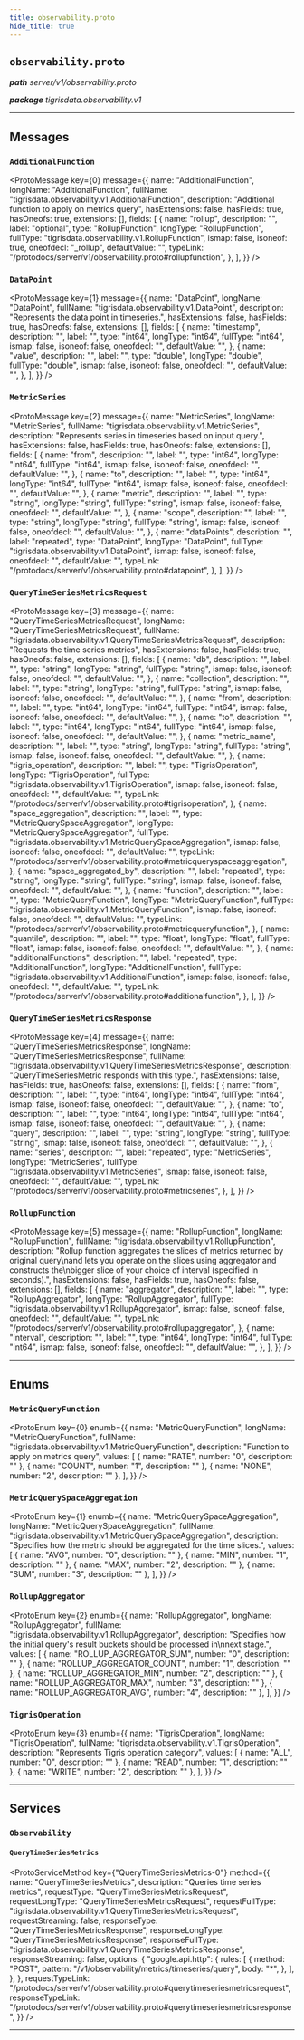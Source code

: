 ```yaml
---
title: observability.proto
hide_title: true
---
```



## `observability.proto`

_**path** server/v1/observability.proto_

_**package** tigrisdata.observability.v1_

---

## Messages

### `AdditionalFunction`

<ProtoMessage
  key={0}
  message={{
    name: "AdditionalFunction",
    longName: "AdditionalFunction",
    fullName: "tigrisdata.observability.v1.AdditionalFunction",
    description: "Additional function to apply on metrics query",
    hasExtensions: false,
    hasFields: true,
    hasOneofs: true,
    extensions: [],
    fields: [
      {
        name: "rollup",
        description: "",
        label: "optional",
        type: "RollupFunction",
        longType: "RollupFunction",
        fullType: "tigrisdata.observability.v1.RollupFunction",
        ismap: false,
        isoneof: true,
        oneofdecl: "_rollup",
        defaultValue: "",
        typeLink: "/protodocs/server/v1/observability.proto#rollupfunction",
      },
    ],
  }}
/>

### `DataPoint`

<ProtoMessage
  key={1}
  message={{
    name: "DataPoint",
    longName: "DataPoint",
    fullName: "tigrisdata.observability.v1.DataPoint",
    description: "Represents the data point in timeseries.",
    hasExtensions: false,
    hasFields: true,
    hasOneofs: false,
    extensions: [],
    fields: [
      {
        name: "timestamp",
        description: "",
        label: "",
        type: "int64",
        longType: "int64",
        fullType: "int64",
        ismap: false,
        isoneof: false,
        oneofdecl: "",
        defaultValue: "",
      },
      {
        name: "value",
        description: "",
        label: "",
        type: "double",
        longType: "double",
        fullType: "double",
        ismap: false,
        isoneof: false,
        oneofdecl: "",
        defaultValue: "",
      },
    ],
  }}
/>

### `MetricSeries`

<ProtoMessage
  key={2}
  message={{
    name: "MetricSeries",
    longName: "MetricSeries",
    fullName: "tigrisdata.observability.v1.MetricSeries",
    description: "Represents series in timeseries based on input query.",
    hasExtensions: false,
    hasFields: true,
    hasOneofs: false,
    extensions: [],
    fields: [
      {
        name: "from",
        description: "",
        label: "",
        type: "int64",
        longType: "int64",
        fullType: "int64",
        ismap: false,
        isoneof: false,
        oneofdecl: "",
        defaultValue: "",
      },
      {
        name: "to",
        description: "",
        label: "",
        type: "int64",
        longType: "int64",
        fullType: "int64",
        ismap: false,
        isoneof: false,
        oneofdecl: "",
        defaultValue: "",
      },
      {
        name: "metric",
        description: "",
        label: "",
        type: "string",
        longType: "string",
        fullType: "string",
        ismap: false,
        isoneof: false,
        oneofdecl: "",
        defaultValue: "",
      },
      {
        name: "scope",
        description: "",
        label: "",
        type: "string",
        longType: "string",
        fullType: "string",
        ismap: false,
        isoneof: false,
        oneofdecl: "",
        defaultValue: "",
      },
      {
        name: "dataPoints",
        description: "",
        label: "repeated",
        type: "DataPoint",
        longType: "DataPoint",
        fullType: "tigrisdata.observability.v1.DataPoint",
        ismap: false,
        isoneof: false,
        oneofdecl: "",
        defaultValue: "",
        typeLink: "/protodocs/server/v1/observability.proto#datapoint",
      },
    ],
  }}
/>

### `QueryTimeSeriesMetricsRequest`

<ProtoMessage
  key={3}
  message={{
    name: "QueryTimeSeriesMetricsRequest",
    longName: "QueryTimeSeriesMetricsRequest",
    fullName: "tigrisdata.observability.v1.QueryTimeSeriesMetricsRequest",
    description: "Requests the time series metrics",
    hasExtensions: false,
    hasFields: true,
    hasOneofs: false,
    extensions: [],
    fields: [
      {
        name: "db",
        description: "",
        label: "",
        type: "string",
        longType: "string",
        fullType: "string",
        ismap: false,
        isoneof: false,
        oneofdecl: "",
        defaultValue: "",
      },
      {
        name: "collection",
        description: "",
        label: "",
        type: "string",
        longType: "string",
        fullType: "string",
        ismap: false,
        isoneof: false,
        oneofdecl: "",
        defaultValue: "",
      },
      {
        name: "from",
        description: "",
        label: "",
        type: "int64",
        longType: "int64",
        fullType: "int64",
        ismap: false,
        isoneof: false,
        oneofdecl: "",
        defaultValue: "",
      },
      {
        name: "to",
        description: "",
        label: "",
        type: "int64",
        longType: "int64",
        fullType: "int64",
        ismap: false,
        isoneof: false,
        oneofdecl: "",
        defaultValue: "",
      },
      {
        name: "metric_name",
        description: "",
        label: "",
        type: "string",
        longType: "string",
        fullType: "string",
        ismap: false,
        isoneof: false,
        oneofdecl: "",
        defaultValue: "",
      },
      {
        name: "tigris_operation",
        description: "",
        label: "",
        type: "TigrisOperation",
        longType: "TigrisOperation",
        fullType: "tigrisdata.observability.v1.TigrisOperation",
        ismap: false,
        isoneof: false,
        oneofdecl: "",
        defaultValue: "",
        typeLink: "/protodocs/server/v1/observability.proto#tigrisoperation",
      },
      {
        name: "space_aggregation",
        description: "",
        label: "",
        type: "MetricQuerySpaceAggregation",
        longType: "MetricQuerySpaceAggregation",
        fullType: "tigrisdata.observability.v1.MetricQuerySpaceAggregation",
        ismap: false,
        isoneof: false,
        oneofdecl: "",
        defaultValue: "",
        typeLink:
          "/protodocs/server/v1/observability.proto#metricqueryspaceaggregation",
      },
      {
        name: "space_aggregated_by",
        description: "",
        label: "repeated",
        type: "string",
        longType: "string",
        fullType: "string",
        ismap: false,
        isoneof: false,
        oneofdecl: "",
        defaultValue: "",
      },
      {
        name: "function",
        description: "",
        label: "",
        type: "MetricQueryFunction",
        longType: "MetricQueryFunction",
        fullType: "tigrisdata.observability.v1.MetricQueryFunction",
        ismap: false,
        isoneof: false,
        oneofdecl: "",
        defaultValue: "",
        typeLink:
          "/protodocs/server/v1/observability.proto#metricqueryfunction",
      },
      {
        name: "quantile",
        description: "",
        label: "",
        type: "float",
        longType: "float",
        fullType: "float",
        ismap: false,
        isoneof: false,
        oneofdecl: "",
        defaultValue: "",
      },
      {
        name: "additionalFunctions",
        description: "",
        label: "repeated",
        type: "AdditionalFunction",
        longType: "AdditionalFunction",
        fullType: "tigrisdata.observability.v1.AdditionalFunction",
        ismap: false,
        isoneof: false,
        oneofdecl: "",
        defaultValue: "",
        typeLink: "/protodocs/server/v1/observability.proto#additionalfunction",
      },
    ],
  }}
/>

### `QueryTimeSeriesMetricsResponse`

<ProtoMessage
  key={4}
  message={{
    name: "QueryTimeSeriesMetricsResponse",
    longName: "QueryTimeSeriesMetricsResponse",
    fullName: "tigrisdata.observability.v1.QueryTimeSeriesMetricsResponse",
    description: "QueryTimeSeriesMetric responds with this type.",
    hasExtensions: false,
    hasFields: true,
    hasOneofs: false,
    extensions: [],
    fields: [
      {
        name: "from",
        description: "",
        label: "",
        type: "int64",
        longType: "int64",
        fullType: "int64",
        ismap: false,
        isoneof: false,
        oneofdecl: "",
        defaultValue: "",
      },
      {
        name: "to",
        description: "",
        label: "",
        type: "int64",
        longType: "int64",
        fullType: "int64",
        ismap: false,
        isoneof: false,
        oneofdecl: "",
        defaultValue: "",
      },
      {
        name: "query",
        description: "",
        label: "",
        type: "string",
        longType: "string",
        fullType: "string",
        ismap: false,
        isoneof: false,
        oneofdecl: "",
        defaultValue: "",
      },
      {
        name: "series",
        description: "",
        label: "repeated",
        type: "MetricSeries",
        longType: "MetricSeries",
        fullType: "tigrisdata.observability.v1.MetricSeries",
        ismap: false,
        isoneof: false,
        oneofdecl: "",
        defaultValue: "",
        typeLink: "/protodocs/server/v1/observability.proto#metricseries",
      },
    ],
  }}
/>

### `RollupFunction`

<ProtoMessage
  key={5}
  message={{
    name: "RollupFunction",
    longName: "RollupFunction",
    fullName: "tigrisdata.observability.v1.RollupFunction",
    description:
      "Rollup function aggregates the slices of metrics returned by original query\nand lets you operate on the slices using aggregator and constructs the\nbigger slice of your choice of interval (specified in seconds).",
    hasExtensions: false,
    hasFields: true,
    hasOneofs: false,
    extensions: [],
    fields: [
      {
        name: "aggregator",
        description: "",
        label: "",
        type: "RollupAggregator",
        longType: "RollupAggregator",
        fullType: "tigrisdata.observability.v1.RollupAggregator",
        ismap: false,
        isoneof: false,
        oneofdecl: "",
        defaultValue: "",
        typeLink: "/protodocs/server/v1/observability.proto#rollupaggregator",
      },
      {
        name: "interval",
        description: "",
        label: "",
        type: "int64",
        longType: "int64",
        fullType: "int64",
        ismap: false,
        isoneof: false,
        oneofdecl: "",
        defaultValue: "",
      },
    ],
  }}
/>

---

## Enums

### `MetricQueryFunction`

<ProtoEnum
  key={0}
  enumb={{
    name: "MetricQueryFunction",
    longName: "MetricQueryFunction",
    fullName: "tigrisdata.observability.v1.MetricQueryFunction",
    description: "Function to apply on metrics query",
    values: [
      { name: "RATE", number: "0", description: "" },
      { name: "COUNT", number: "1", description: "" },
      { name: "NONE", number: "2", description: "" },
    ],
  }}
/>

### `MetricQuerySpaceAggregation`

<ProtoEnum
  key={1}
  enumb={{
    name: "MetricQuerySpaceAggregation",
    longName: "MetricQuerySpaceAggregation",
    fullName: "tigrisdata.observability.v1.MetricQuerySpaceAggregation",
    description:
      "Specifies how the metric should be aggregated for the time slices.",
    values: [
      { name: "AVG", number: "0", description: "" },
      { name: "MIN", number: "1", description: "" },
      { name: "MAX", number: "2", description: "" },
      { name: "SUM", number: "3", description: "" },
    ],
  }}
/>

### `RollupAggregator`

<ProtoEnum
  key={2}
  enumb={{
    name: "RollupAggregator",
    longName: "RollupAggregator",
    fullName: "tigrisdata.observability.v1.RollupAggregator",
    description:
      "Specifies how the initial query's result buckets should be processed in\nnext stage.",
    values: [
      { name: "ROLLUP_AGGREGATOR_SUM", number: "0", description: "" },
      { name: "ROLLUP_AGGREGATOR_COUNT", number: "1", description: "" },
      { name: "ROLLUP_AGGREGATOR_MIN", number: "2", description: "" },
      { name: "ROLLUP_AGGREGATOR_MAX", number: "3", description: "" },
      { name: "ROLLUP_AGGREGATOR_AVG", number: "4", description: "" },
    ],
  }}
/>

### `TigrisOperation`

<ProtoEnum
  key={3}
  enumb={{
    name: "TigrisOperation",
    longName: "TigrisOperation",
    fullName: "tigrisdata.observability.v1.TigrisOperation",
    description: "Represents Tigris operation category",
    values: [
      { name: "ALL", number: "0", description: "" },
      { name: "READ", number: "1", description: "" },
      { name: "WRITE", number: "2", description: "" },
    ],
  }}
/>

---

## Services

### `Observability`

#### `QueryTimeSeriesMetrics`

<ProtoServiceMethod
  key={"QueryTimeSeriesMetrics-0"}
  method={{
    name: "QueryTimeSeriesMetrics",
    description: "Queries time series metrics",
    requestType: "QueryTimeSeriesMetricsRequest",
    requestLongType: "QueryTimeSeriesMetricsRequest",
    requestFullType:
      "tigrisdata.observability.v1.QueryTimeSeriesMetricsRequest",
    requestStreaming: false,
    responseType: "QueryTimeSeriesMetricsResponse",
    responseLongType: "QueryTimeSeriesMetricsResponse",
    responseFullType:
      "tigrisdata.observability.v1.QueryTimeSeriesMetricsResponse",
    responseStreaming: false,
    options: {
      "google.api.http": {
        rules: [
          {
            method: "POST",
            pattern: "/v1/observability/metrics/timeseries/query",
            body: "*",
          },
        ],
      },
    },
    requestTypeLink:
      "/protodocs/server/v1/observability.proto#querytimeseriesmetricsrequest",
    responseTypeLink:
      "/protodocs/server/v1/observability.proto#querytimeseriesmetricsresponse",
  }}
/>

---
